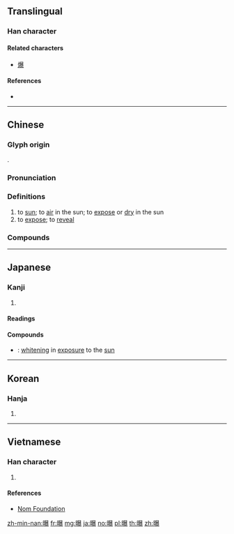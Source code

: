 {{character info/new}}
==Translingual==

===Han character===
{{Han char|rn=72|rad=日|as=15|sn=19|four=66032|canj=AATE|ids=⿰日暴}}

====Related characters====
* [[爆]]

====References====
* {{Han ref|kx=0501.180|dkj=14239|dj=0871.280|hdz=21540.130|uh=66DD|ud=26333|bh=C36E|bd=50030}}

----

==Chinese==
{{zh-forms}}

===Glyph origin===
{{Han etym}}
{{Han compound|日|暴|ls=psc|c1=s|t1=sun|c2=p}}.

===Pronunciation===
{{zh-pron
|m=pù,bào
|c=buk6
|mn=pho̍k/qz,xm,zz:po̍k/pha̍k
|mn_note=pho̍k/po̍k - literary; pha̍k - vernacular
|mc=y
|oc=y
|ma=
|cat=v
}}

===Definitions===
{{zh-hanzi}}

# to [[sun]]; to [[air]] in the sun; to [[expose]] or [[dry]] in the sun
# to [[expose]]; to [[reveal]]

===Compounds===
{{zh-der|一曝十寒|多次曝光|中途曝光|曝背|曝光|曝腮龍門|曝露|曝氣|獻曝|曝晒|曝衣|曝光表|曝書|曝鰓龍門|曝獻|野叟曝言|野人獻曝}}

----

==Japanese==

===Kanji===
{{ja-kanji|grade=|rs=日15}}

# {{defn|lang=ja|sort=日15}}

====Readings====
{{ja-readings|goon=[[ぼく]] (boku)|kanon=[[ほく]] (hoku)|kanyoon=[[ばく]] (baku)|kun=[[さら]] (sara), [[さらす]] (sarasu)}}

====Compounds====
{{der-top|Compounds}}
* {{ja-r|曝白|ばくはく}}: [[whitening]] in [[exposure]] to the [[sun]]
{{der-bottom}}

----

==Korean==

===Hanja===
{{ko-hanja|hangeul=[[포]], [[폭]]|eumhun=|rv=po, pok|mr=p'o, p'ok|y=pho, phok}}

# {{defn|lang=ko|sort=日15}}

----

==Vietnamese==

===Han character===
{{vi-readings|rs=日15|hanviet=bộc}}

# {{defn|lang=vi|sort=日15}}

====References====
* [http://nomfoundation.org/common/nom_details.php?codepoint=66dd Nom Foundation]

[[zh-min-nan:曝]]
[[fr:曝]]
[[mg:曝]]
[[ja:曝]]
[[no:曝]]
[[pl:曝]]
[[th:曝]]
[[zh:曝]]